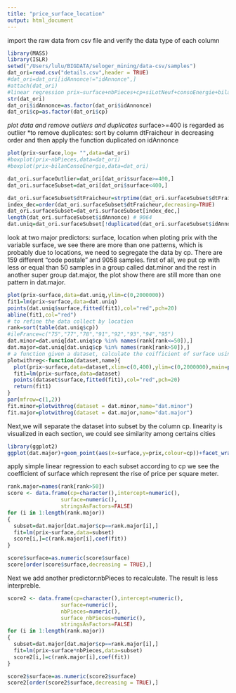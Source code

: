 ```yaml
---
title: "price_surface_location"
output: html_document
---
```



import the raw data from csv file and verify the data type of each column
```r
library(MASS)
library(ISLR)
setwd("/Users/lulu/BIGDATA/seloger_mining/data-csv/samples")
dat_ori=read.csv("details.csv",header = TRUE)
#dat_ori=dat_ori[idAnnonce!="idAnnonce",]
#attach(dat_ori)
#linear regression prix~surface+nbPieces+cp+siLotNeuf+consoEnergie+bilanCOnsoEnergie
str(dat_ori)
dat_ori$idAnnonce=as.factor(dat_ori$idAnnonce)
dat_ori$cp=as.factor(dat_ori$cp)
```

*plot data and remove outliers and duplicates
*surface>=400 is regarded as outlier
*to remove duplicates: sort by column dtFraicheur in decreasing order and then apply the function duplicated on idAnnonce
```r
plot(prix~surface,log= "",data=dat_ori)
#boxplot(prix~nbPieces,data=dat_ori)
#boxplot(prix~bilanConsoEnergie,data=dat_ori)

dat_ori.surfaceOutlier=dat_ori[dat_ori$surface>=400,]
dat_ori.surfaceSubset=dat_ori[dat_ori$surface<400,]

dat_ori.surfaceSubset$dtFraicheur=strptime(dat_ori.surfaceSubset$dtFraicheur, "%Y-%m-%dT%H:%M:%S",tz="Europe/Paris")
index_dec=order(dat_ori.surfaceSubset$dtFraicheur,decreasing=TRUE)
dat_ori.surfaceSubset=dat_ori.surfaceSubset[index_dec,]
length(dat_ori.surfaceSubset$idAnnonce) # 9064 
dat.uniq=dat_ori.surfaceSubset[!duplicated(dat_ori.surfaceSubset$idAnnonce),]#9058 rows?
```

look at two major predictors: surface, location
when ploting prix with the variable surface, we see there are more than one patterns, which is probably due to locations, we need to segregate the data by cp. There are 159 different "code postale" and 9058 samples.
first of all, we put cp with less or equal than 50 samples in a group called dat.minor and the rest in another super group dat.major, the plot show there are still more than one pattern in dat.major.
```r
plot(prix~surface,data=dat.uniq,ylim=c(0,2000000))
fit1=lm(prix~surface,data=dat.uniq)
points(dat.uniq$surface,fitted(fit1),col="red",pch=20)
abline(fit1,col="red")
# to refine the data collect by location
rank=sort(table(dat.uniq$cp))
#ileFrance=c("75","77","78","91","92","93","94","95")
dat.minor=dat.uniq[dat.uniq$cp %in% names(rank[rank<=50]),]
dat.major=dat.uniq[dat.uniq$cp %in% names(rank[rank>50]),]
# a function given a dataset, calculate the coifficient of surface using simple linear regression
plotwithreg<-function(dataset,name){
  plot(prix~surface,data=dataset,xlim=c(0,400),ylim=c(0,2000000),main=paste("linear regression on dataset",name))
  fit1=lm(prix~surface,data=dataset)
  points(dataset$surface,fitted(fit1),col="red",pch=20)
  return(fit1)
}
par(mfrow=c(1,2))
fit.minor=plotwithreg(dataset = dat.minor,name="dat.minor")
fit.major=plotwithreg(dataset = dat.major,name="dat.major")

```

Next,we will separate the dataset into subset by the column cp.
linearity is visualized in each section, we could see similarity among certains cities
```r
library(ggplot2)
ggplot(dat.major)+geom_point(aes(x=surface,y=prix,colour=cp))+facet_wrap(~cp) 

```

apply simple linear regression to each subset according to cp
we see the coefficient of surface which represent the rise of price per square meter.
```r


rank.major=names(rank[rank>50])
score <- data.frame(cp=character(),intercept=numeric(),
                 surface=numeric(),
                 stringsAsFactors=FALSE)
for (i in 1:length(rank.major))
{
  subset=dat.major[dat.major$cp==rank.major[i],]
  fit=lm(prix~surface,data=subset)
  score[i,]=c(rank.major[i],coef(fit))
}

score$surface=as.numeric(score$surface)
score[order(score$surface,decreasing = TRUE),]


```

Next we add another predictor:nbPieces to recalculate. The result is less interpreble.
```r
score2 <- data.frame(cp=character(),intercept=numeric(),
                 surface=numeric(),
                 nbPieces=numeric(),
                 surface_nbPieces=numeric(),
                 stringsAsFactors=FALSE)
for (i in 1:length(rank.major))
{
  subset=dat.major[dat.major$cp==rank.major[i],]
  fit=lm(prix~surface*nbPieces,data=subset)
  score2[i,]=c(rank.major[i],coef(fit))
}

score2$surface=as.numeric(score2$surface)
score2[order(score2$surface,decreasing = TRUE),]

```